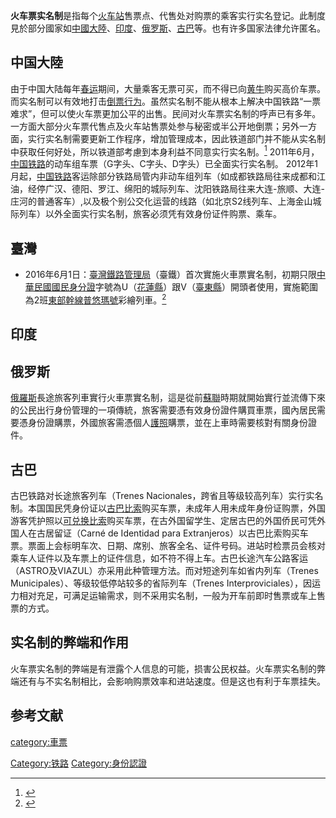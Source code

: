{{globalize|time=2010-01-10T10:08:28+00:00}}
'''火车票实名制'''是指每个[[火车站|火车站]]售票点、代售处对购票的乘客实行实名登记。此制度見於部分國家如[[中國大陸|中國大陸]]、[[印度|印度]]、[[俄罗斯|俄罗斯]]、[[古巴|古巴]]等。也有许多国家法律允许匿名。

==中国大陸==
{{main|中国大陆火车票实名制}}
由于中国大陆每年[[春运|春运]]期间，大量乘客无票可买，而不得已向[[黄牛_(中介人)|黄牛]]购买高价车票。而实名制可以有效地打击[[倒票行为|倒票行为]]。虽然实名制不能从根本上解决中国铁路“一票难求”，但可以使火车票更加公平的出售。民间对火车票实名制的呼声已有多年。一方面大部分火车票代售点及火车站售票处参与秘密或半公开地倒票；另外一方面，实行实名制需要更新工作程序，增加管理成本，因此铁道部门并不能从实名制中获取任何好处，所以铁道部考慮到本身利益不同意实行实名制。<ref>{{cite news |url=http://www.cnhubei.com/news/ctjb/ctjbsgk/ctjb10/200801/t210091.shtml |title=铁道部表示不考虑实行火车票实名制 |date=2008-01-20 |publisher =[[荆楚网|荆楚网]] |archiveurl=https://archive.is/20120723194846/http://www.cnhubei.com/news/ctjb/ctjbsgk/ctjb10/200801/t210091.shtml |archivedate=2012-07-23 |language=zh-cn }}</ref>
2011年6月，[[中国铁路|中国铁路]]的动车组车票（G字头、C字头、D字头）已全面实行实名制。
2012年1月起，[[中国铁路|中国铁路]]客运除部分铁路局管内非动车组列车（如成都铁路局往来成都和江油，经停广汉、德阳、罗江、绵阳的城际列车、沈阳铁路局往来大连-旅顺、大连-庄河的普通客车）,以及极个别公交化运营的线路（如北京S2线列车、上海金山城际列车）以外全面实行实名制，旅客必须凭有效身份证件购票、乘车。

==臺灣==
{{Expand section||time=2022-03-09T10:25:10+00:00}}
*2016年6月1日：[[臺灣鐵路管理局|臺灣鐵路管理局]]（臺鐵）首次實施火車票實名制，初期只限[[中華民國國民身分證|中華民國國民身分證]]字號為U（[[花蓮縣|花蓮縣]]）跟V（[[臺東縣|臺東縣]]）開頭者使用，實施範圍為2班[[東部幹線|東部幹線]][[普悠瑪號|普悠瑪號]]彩繪列車。<ref>{{Cite web |url=http://www.nownews.com/n/2016/05/23/2109151 |title=花東火車票購票實名制　端午連假試辦6/1開賣 |accessdate=2016-05-23 |archive-date=2017-01-11 |archive-url=https://web.archive.org/web/20170111134626/http://www.nownews.com/n/2016/05/23/2109151 |dead-url=no }}</ref>

==印度==
==俄罗斯==
[[俄羅斯|俄羅斯]]長途旅客列車實行火車票實名制，這是從前[[蘇聯|蘇聯]]時期就開始實行並流傳下來的公民出行身份管理的一項傳統，旅客需要憑有效身份證件購買車票，國內居民需要憑身份證購票，外國旅客需憑個人[[護照|護照]]購票，並在上車時需要核對有關身份證件。

==古巴==
古巴铁路对长途旅客列车（Trenes Nacionales，跨省且等级较高列车）实行实名制。本国国民凭身份证以[[古巴比索|古巴比索]]购买车票，未成年人用未成年身份证购票，外国游客凭护照以[[可兑换比索|可兑换比索]]购买车票，在古外国留学生、定居古巴的外国侨民可凭外国人在古居留证（Carné de Identidad para Extranjeros）以古巴比索购买车票。票面上会标明车次、日期、席别、旅客全名、证件号码。进站时检票员会核对乘车人证件以及车票上的证件信息，如不符不得上车。古巴长途汽车公路客运（ASTRO及VIAZUL）亦采用此种管理方法。而对短途列车如省内列车（Trenes Municipales）、等级较低停站较多的省际列车（Trenes Interproviciales），因运力相对充足，可满足运输需求，则不采用实名制，一般为开车前即时售票或车上售票的方式。
==实名制的弊端和作用==
火车票实名制的弊端是有泄露个人信息的可能，损害公民权益。火车票实名制的弊端还有与不实名制相比，会影响购票效率和进站速度。但是这也有利于车票挂失。

==参考文献==
{{reflist}}

[[category:車票|category:車票]]
[[Category:铁路|Category:铁路]]
[[Category:身份認證|Category:身份認證]]